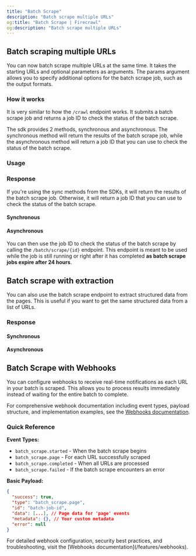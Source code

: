 ```yaml
---
title: "Batch Scrape"
description: "Batch scrape multiple URLs"
og:title: "Batch Scrape | Firecrawl"
og:description: "Batch scrape multiple URLs"
---
```



## Batch scraping multiple URLs

You can now batch scrape multiple URLs at the same time. It takes the starting URLs and optional parameters as arguments. The params argument allows you to specify additional options for the batch scrape job, such as the output formats.

### How it works

It is very similar to how the `/crawl` endpoint works. It submits a batch scrape job and returns a job ID to check the status of the batch scrape. 

The sdk provides 2 methods, synchronous and asynchronous. The synchronous method will return the results of the batch scrape job, while the asynchronous method will return a job ID that you can use to check the status of the batch scrape.

### Usage

<CodeGroup>

<BatchScrapePython />
<BatchScrapeNode />
<BatchScrapeCURL />

</CodeGroup>

### Response

If you're using the sync methods from the SDKs, it will return the results of the batch scrape job. Otherwise, it will return a job ID that you can use to check the status of the batch scrape.

#### Synchronous

<BatchScrapeOutput />

#### Asynchronous

You can then use the job ID to check the status of the batch scrape by calling the `/batch/scrape/{id}` endpoint. This endpoint is meant to be used while the job is still running or right after it has completed **as batch scrape jobs expire after 24 hours**.

<BatchScrapeAsyncOutput />

## Batch scrape with extraction

You can also use the batch scrape endpoint to extract structured data from the pages. This is useful if you want to get the same structured data from a list of URLs.

<CodeGroup>

<BatchScrapeExtractPython />
<BatchScrapeExtractNode />
<BatchScrapeExtractCURL />

</CodeGroup>

### Response
#### Synchronous

<BatchScrapeExtractOutput />

#### Asynchronous

<BatchScrapeExtractAsyncOutput />

## Batch Scrape with Webhooks

You can configure webhooks to receive real-time notifications as each URL in your batch is scraped. This allows you to process results immediately instead of waiting for the entire batch to complete.

<BatchScrapeWebhookCURL />

For comprehensive webhook documentation including event types, payload structure, and implementation examples, see the [Webhooks documentation](/features/webhooks).

### Quick Reference

**Event Types:**
- `batch_scrape.started` - When the batch scrape begins
- `batch_scrape.page` - For each URL successfully scraped  
- `batch_scrape.completed` - When all URLs are processed
- `batch_scrape.failed` - If the batch scrape encounters an error

**Basic Payload:**
```json
{
  "success": true,
  "type": "batch_scrape.page",
  "id": "batch-job-id",
  "data": [...], // Page data for 'page' events
  "metadata": {}, // Your custom metadata
  "error": null
}
```

<Note>
For detailed webhook configuration, security best practices, and troubleshooting, visit the [Webhooks documentation](/features/webhooks).
</Note>




